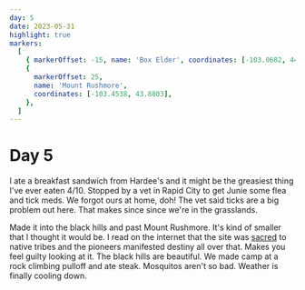 ```yaml
---
day: 5
date: 2023-05-31
highlight: true
markers:
  [
    { markerOffset: -15, name: 'Box Elder', coordinates: [-103.0682, 44.1125] },
    {
      markerOffset: 25,
      name: 'Mount Rushmore',
      coordinates: [-103.4538, 43.8803],
    },
  ]
---
```


# Day 5

I ate a breakfast sandwich from Hardee's and it might be the greasiest thing I've ever eaten 4/10. Stopped by a vet in Rapid City to get Junie some flea and tick meds. We forgot ours at home, doh! The vet said ticks are a big problem out here. That makes since since we're in the grasslands.

Made it into the black hills and past Mount Rushmore. It's kind of smaller that I thought it would be. I read on the internet that the site was [sacred](https://en.wikipedia.org/wiki/Mount_Rushmore#%22Six_Grandfathers%22_to_%22Mount_Rushmore%22) to native tribes and the pioneers manifested destiny all over that. Makes you feel guilty looking at it. The black hills are beautiful. We made camp at a rock climbing pulloff and ate steak. Mosquitos aren't so bad. Weather is finally cooling down.

